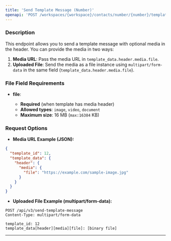 ```yaml
---
title: 'Send Template Message (Number)'
openapi: 'POST /workspaces/{workspace}/contacts/number/{number}/template-messages'
---
```


### Description

This endpoint allows you to send a template message with optional media in the header.
You can provide the media in two ways:

1. **Media URL**: Pass the media URL in `template_data.header.media.file`.
2. **Uploaded File**: Send the media as a file instance using `multipart/form-data` in the same field (`template_data.header.media.file`).

### File Field Requirements

* **file**:

  * **Required** (when template has media header)
  * **Allowed types**: `image`, `video`, `document`
  * **Maximum size**: 16 MB (`max:16384` KB)

### Request Options

* **Media URL Example (JSON):**

```json
{
  "template_id": 12,
  "template_data": {
    "header": {
      "media": {
        "file": "https://example.com/sample-image.jpg"
      }
    }
  }
}
```

* **Uploaded File Example (multipart/form-data):**

```
POST /api/v3/send-template-message
Content-Type: multipart/form-data

template_id: 12
template_data[header][media][file]: [binary file]
```

---